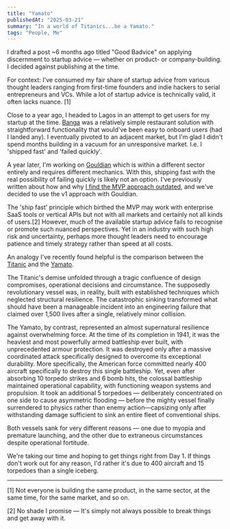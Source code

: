 ```yaml
---
title: "Yamato"
publishedAt: "2025-03-21"
summary: "In a world of Titanics...be a Yamato."
tags: "People, Me"
---
```


I drafted a post ~6 months ago titled "Good Badvice" on applying discernment to startup advice — whether on product- or company-building. I decided against publishing at the time.

For context: I've consumed my fair share of startup advice from various thought leaders ranging from first-time founders and indie hackers to serial entrepreneurs and VCs. While a lot of startup advice is technically valid, it often lacks nuance. [1]

Close to a year ago, I headed to Lagos in an attempt to get users for my startup at the time. [Banga](https://t18e.com/blog/idea-ball) was a relatively simple restaurant solution with straightforward functionality that would've been easy to onboard users (had I landed any). I eventually pivoted to an adjacent market, but I'm glad I didn't spend months building in a vacuum for an unresponsive market. I.e. I 'shipped fast' and 'failed quickly'.

A year later, I'm working on [Gouldian](https://gouldian.xyz) which is within a different sector entirely and requires different mechanics. With this, shipping fast with the real possibility of failing quickly is likely not an option. I've previously written about how and why [I find the MVP approach outdated](https://t18e.com/blog/v1), and we've decided to use the v1 approach with Gouldian.

The 'ship fast' principle which birthed the MVP may work with enterprise SaaS tools or vertical APIs but not with all markets and certainly not all kinds of users.[2] However, much of the available startup advice fails to recognise or promote such nuanced perspectives. Yet in an industry with such high risk and uncertainty, perhaps more thought leaders need to encourage patience and timely strategy rather than speed at all costs. 

An analogy I've recently found helpful is the comparison between the [Titanic](https://www.britannica.com/topic/Titanic) and the [Yamato](https://warfarehistorynetwork.com/article/the-largest-kamikaze-the-battleship-yamato-at-okinawa/). 

The Titanic's demise unfolded through a tragic confluence of design compromises, operational decisions and circumstance. The supposedly revolutionary vessel was, in reality, built with established techniques which neglected structural resilience. The catastrophic sinking transformed what should have been a manageable incident into an engineering failure that claimed over 1,500 lives after a single, relatively minor collision.

The Yamato, by contrast, represented an almost supernatural resilience against overwhelming force. At the time of its completion in 1941, it was the heaviest and most powerfully armed battleship ever built, with unprecedented armour protection. It was destroyed only after a massive coordinated attack specifically designed to overcome its exceptional durability. More specifically, the American force committed nearly 400 aircraft specifically to destroy this single battleship. Yet, even after absorbing 10 torpedo strikes and 6 bomb hits, the colossal battleship maintained operational capability, with functioning weapon systems and propulsion. It took an additional 5 torpedoes — deliberately concentrated on one side to cause asymmetric flooding — before the mighty vessel finally surrendered to physics rather than enemy action—capsizing only after withstanding damage sufficient to sink an entire fleet of conventional ships.

Both vessels sank for very different reasons — one due to myopia and premature launching, and the other due to extraneous circumstances despite operational fortitude.

We're taking our time and hoping to get things right from Day 1. If things don't work out for any reason, I'd rather it's due to 400 aircraft and 15 torpedoes than a single iceberg.

---
\[1\] Not everyone is building the same product, in the same sector, at the same time, for the same market, and so on.

\[2\] No shade I promise — It's simply not always possible to break things and get away with it.
